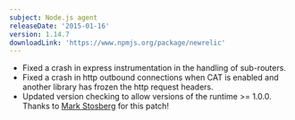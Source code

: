```yaml
---
subject: Node.js agent
releaseDate: '2015-01-16'
version: 1.14.7
downloadLink: 'https://www.npmjs.org/package/newrelic'
---
```


* Fixed a crash in express instrumentation in the handling of sub-routers.
* Fixed a crash in http outbound connections when CAT is enabled and another library has frozen the http request headers.
* Updated version checking to allow versions of the runtime >= 1.0.0. Thanks to [Mark Stosberg](https://github.com/markstos) for this patch!

